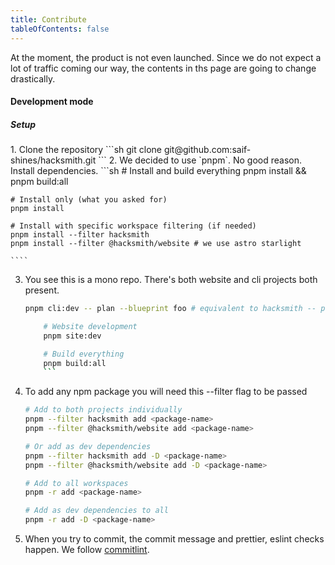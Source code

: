 ```yaml
---
title: Contribute
tableOfContents: false
---
```



At the moment, the product is not even launched. Since we do not expect a lot of traffic coming our way, the contents in ths page are going to change drastically.

#### Development mode

##### Setup

<Steps>
1. Clone the repository
   ```sh
   git clone git@github.com:saif-shines/hacksmith.git
   ```
2. We decided to use `pnpm`. No good reason. Install dependencies.
   ```sh
    # Install and build everything
    pnpm install && pnpm build:all

    # Install only (what you asked for)
    pnpm install

    # Install with specific workspace filtering (if needed)
    pnpm install --filter hacksmith
    pnpm install --filter @hacksmith/website # we use astro starlight

    ````

3.  You see this is a mono repo. There's both website and cli projects both present.

    ````sh # CLI development
    pnpm cli:dev -- plan --blueprint foo # equivalent to hacksmith -- plan --blueprint foo

        # Website development
        pnpm site:dev

        # Build everything
        pnpm build:all
        ```
    ````

4.  To add any npm package you will need this --filter flag to be passed

    ```sh
    # Add to both projects individually
    pnpm --filter hacksmith add <package-name>
    pnpm --filter @hacksmith/website add <package-name>

    # Or add as dev dependencies
    pnpm --filter hacksmith add -D <package-name>
    pnpm --filter @hacksmith/website add -D <package-name>

    # Add to all workspaces
    pnpm -r add <package-name>

    # Add as dev dependencies to all
    pnpm -r add -D <package-name>
    ```

5.  When you try to commit, the commit message and prettier, eslint checks happen. We follow [commitlint](https://github.com/conventional-changelog/commitlint/#what-is-commitlint).

  </Steps>
